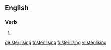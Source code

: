 ==English==

===Verb===
{{head|en|present participle}}

# {{present participle of|sterilise|lang=en|nocat=1}}

[[de:sterilising]]
[[fr:sterilising]]
[[fi:sterilising]]
[[vi:sterilising]]